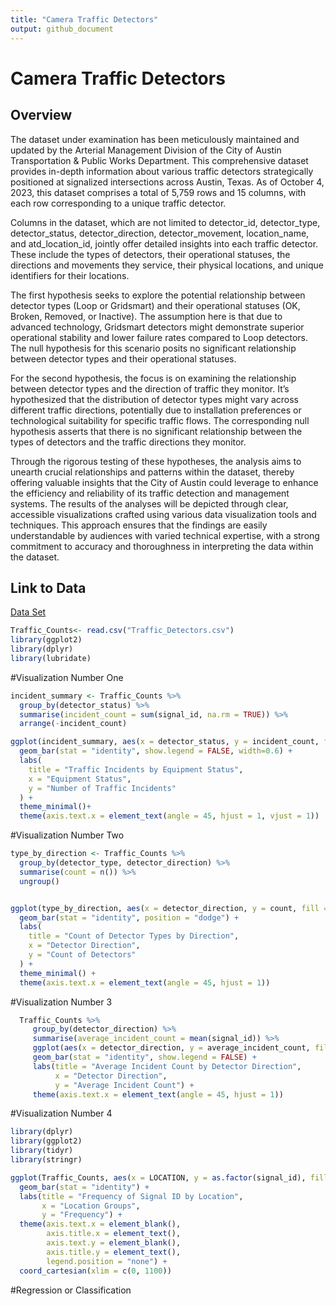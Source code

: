 ```yaml
---
title: "Camera Traffic Detectors"
output: github_document
---
```


# Camera Traffic Detectors

## Overview

The dataset under examination has been meticulously maintained and updated by the Arterial Management Division of the City of Austin Transportation & Public Works Department. This comprehensive dataset provides in-depth information about various traffic detectors strategically positioned at signalized intersections across Austin, Texas. As of October 4, 2023, this dataset comprises a total of 5,759 rows and 15 columns, with each row corresponding to a unique traffic detector.

Columns in the dataset, which are not limited to detector_id, detector_type, detector_status, detector_direction, detector_movement, location_name, and atd_location_id, jointly offer detailed insights into each traffic detector. These include the types of detectors, their operational statuses, the directions and movements they service, their physical locations, and unique identifiers for their locations.

The first hypothesis seeks to explore the potential relationship between detector types (Loop or Gridsmart) and their operational statuses (OK, Broken, Removed, or Inactive). The assumption here is that due to advanced technology, Gridsmart detectors might demonstrate superior operational stability and lower failure rates compared to Loop detectors. The null hypothesis for this scenario posits no significant relationship between detector types and their operational statuses.

For the second hypothesis, the focus is on examining the relationship between detector types and the direction of traffic they monitor. It's hypothesized that the distribution of detector types might vary across different traffic directions, potentially due to installation preferences or technological suitability for specific traffic flows. The corresponding null hypothesis asserts that there is no significant relationship between the types of detectors and the traffic directions they monitor.

Through the rigorous testing of these hypotheses, the analysis aims to unearth crucial relationships and patterns within the dataset, thereby offering valuable insights that the City of Austin could leverage to enhance the efficiency and reliability of its traffic detection and management systems. The results of the analyses will be depicted through clear, accessible visualizations crafted using various data visualization tools and techniques. This approach ensures that the findings are easily understandable by audiences with varied technical expertise, with a strong commitment to accuracy and thoroughness in interpreting the data within the dataset.



## Link to Data 
[Data Set](https://data.austintexas.gov/Transportation-and-Mobility/Camera-Traffic-Counts/sh59-i6y9)

```r
Traffic_Counts<- read.csv("Traffic_Detectors.csv")
library(ggplot2)
library(dplyr)
library(lubridate)

```

#Visualization Number One
```r

incident_summary <- Traffic_Counts %>%
  group_by(detector_status) %>%
  summarise(incident_count = sum(signal_id, na.rm = TRUE)) %>%
  arrange(-incident_count)

ggplot(incident_summary, aes(x = detector_status, y = incident_count, fill = detector_status)) +
  geom_bar(stat = "identity", show.legend = FALSE, width=0.6) +
  labs(
    title = "Traffic Incidents by Equipment Status",
    x = "Equipment Status",
    y = "Number of Traffic Incidents"
  ) +
  theme_minimal()+
  theme(axis.text.x = element_text(angle = 45, hjust = 1, vjust = 1))


```

#Visualization Number Two
```r

type_by_direction <- Traffic_Counts %>%
  group_by(detector_type, detector_direction) %>%
  summarise(count = n()) %>%
  ungroup()


ggplot(type_by_direction, aes(x = detector_direction, y = count, fill = detector_type)) +
  geom_bar(stat = "identity", position = "dodge") +
  labs(
    title = "Count of Detector Types by Direction",
    x = "Detector Direction",
    y = "Count of Detectors"
  ) +
  theme_minimal() +
  theme(axis.text.x = element_text(angle = 45, hjust = 1))


```

#Visualization Number 3
```r
  Traffic_Counts %>%
     group_by(detector_direction) %>%
     summarise(average_incident_count = mean(signal_id)) %>%
     ggplot(aes(x = detector_direction, y = average_incident_count, fill = detector_direction)) +
     geom_bar(stat = "identity", show.legend = FALSE) +
     labs(title = "Average Incident Count by Detector Direction",
          x = "Detector Direction",
          y = "Average Incident Count") +
     theme(axis.text.x = element_text(angle = 45, hjust = 1))

```


#Visualization Number 4
```r
library(dplyr)
library(ggplot2)
library(tidyr)
library(stringr)

ggplot(Traffic_Counts, aes(x = LOCATION, y = as.factor(signal_id), fill = LOCATION)) +
  geom_bar(stat = "identity") +
  labs(title = "Frequency of Signal ID by Location",
       x = "Location Groups",
       y = "Frequency") +
  theme(axis.text.x = element_blank(),
        axis.title.x = element_text(),
        axis.text.y = element_blank(),
        axis.title.y = element_text(),
        legend.position = "none") +
  coord_cartesian(xlim = c(0, 1100)) 
```


#Regression or Classification 
```r

```




